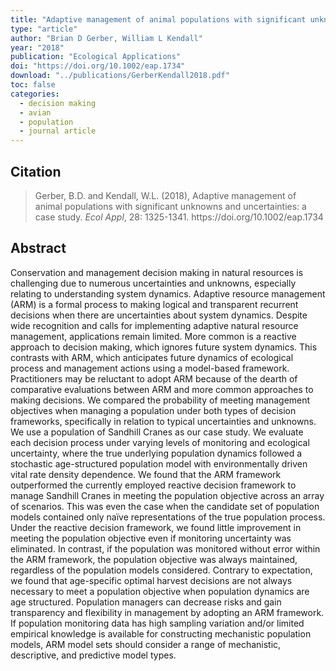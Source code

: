```yaml
---
title: "Adaptive management of animal populations with significant unknowns and uncertainties: a case study"
type: "article"
author: "Brian D Gerber, William L Kendall"
year: "2018"
publication: "Ecological Applications"
doi: "https://doi.org/10.1002/eap.1734"
download: "../publications/GerberKendall2018.pdf"
toc: false
categories:
  - decision making
  - avian
  - population
  - journal article
---
```


## Citation 

> Gerber, B.D. and Kendall, W.L. (2018), Adaptive management of animal populations with significant unknowns and uncertainties: a case study. *Ecol Appl*, 28: 1325-1341. https://doi.org/10.1002/eap.1734

## Abstract

Conservation and management decision making in natural resources is challenging due to numerous uncertainties and unknowns, especially relating to understanding system dynamics. Adaptive resource management (ARM) is a formal process to making logical and transparent recurrent decisions when there are uncertainties about system dynamics. Despite wide recognition and calls for implementing adaptive natural resource management, applications remain limited. More common is a reactive approach to decision making, which ignores future system dynamics. This contrasts with ARM, which anticipates future dynamics of ecological process and management actions using a model-based framework. Practitioners may be reluctant to adopt ARM because of the dearth of comparative evaluations between ARM and more common approaches to making decisions. We compared the probability of meeting management objectives when managing a population under both types of decision frameworks, specifically in relation to typical uncertainties and unknowns. We use a population of Sandhill Cranes as our case study. We evaluate each decision process under varying levels of monitoring and ecological uncertainty, where the true underlying population dynamics followed a stochastic age-structured population model with environmentally driven vital rate density dependence. We found that the ARM framework outperformed the currently employed reactive decision framework to manage Sandhill Cranes in meeting the population objective across an array of scenarios. This was even the case when the candidate set of population models contained only naïve representations of the true population process. Under the reactive decision framework, we found little improvement in meeting the population objective even if monitoring uncertainty was eliminated. In contrast, if the population was monitored without error within the ARM framework, the population objective was always maintained, regardless of the population models considered. Contrary to expectation, we found that age-specific optimal harvest decisions are not always necessary to meet a population objective when population dynamics are age structured. Population managers can decrease risks and gain transparency and flexibility in management by adopting an ARM framework. If population monitoring data has high sampling variation and/or limited empirical knowledge is available for constructing mechanistic population models, ARM model sets should consider a range of mechanistic, descriptive, and predictive model types.